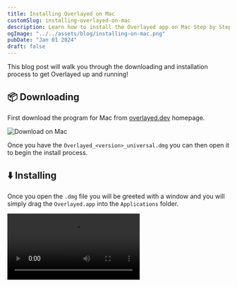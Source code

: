 ```yaml
---
title: Installing Overlayed on Mac
customSlug: installing-overlayed-on-mac
description: Learn how to install the Overlayed app on Mac Step by Step
ogImage: "../../assets/blog/installing-on-mac.png"
pubDate: "Jan 01 2024"
draft: false
---
```



This blog post will walk you through the downloading and installation process to get Overlayed up and running!

## 📦 Downloading

First download the program for Mac from [overlayed.dev](https://overlayed.dev) homepage.

![Download on Mac](/img/blog/installing-overlayed-on-mac/download.png)

Once you have the `Overlayed_<version>_universal.dmg` you can then open it to begin the install process.

## ⬇️ Installing

Once you open the `.dmg` file you will be greeted with a window and you will simply drag the `Overlayed.app` into the `Applications` folder.

<Video src="https://www.youtube.com/embed/VCyAgmLU3XA" />

## 🥳 Congratulations!

You now have Overlayed and you can follow the steps provided in the app to get started!

--- 
### Windows install
See also: [installing on windows](/blog/installing-overlayed-on-windows)
